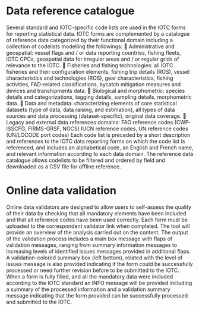 # Data reference catalogue 

Several standard and IOTC-specific code lists are used in the IOTC forms for reporting statistical data. IOTC forms are complemented by a catalogue of reference data categorized by their functional domain including a collection of codelists modelling the followings:
	Administrative and geospatial: vessel flags and / or data reporting countries, fishing fleets, IOTC CPCs, geospatial data for irregular areas and / or regular grids of relevance to the IOTC.
	Fisheries and fishing technologies: all IOTC fisheries and their configuration elements, fishing trip details (ROS), vessel characteristics and technologies (ROS), gear characteristics, fishing activities, FAD-related classifications, bycatch mitigation measures and devices and transhipments data.
	Biological and morphometric: species details and categorizations, tagging details, sampling details, morphometric data. 
	Data and metadata: characterizing elements of core statistical datasets (type of data, data raising, and estimation), all types of data sources and data processing (dataset-specific), original data coverage. 
	Legacy and external data references domains: FAO reference codes (CWP-ISSCFG, FIRMS-GRSF, NOCS) IUCN reference codes, UN reference codes (UN/LOCODE port codes)
Each code list is preceded by a short description and references to the IOTC data reporting forms on which the code list is referenced, and includes an alphabetical code, an English and French name, and relevant information according to each data domain. The reference data catalogue allows codelists to be filtered and ordered by field and downloaded as a CSV file for offline reference. 

# Online data validation
Online data validators are designed to allow users to self-assess the quality of their data by checking that all mandatory elements have been included and that all reference codes have been used correctly. Each form must be uploaded to the correspondent validator link when completed. The tool will provide an overview of the analysis carried out on the content.
The output of the validation process includes a main box message with flaps of validation messages, ranging from summary information messages to increasing levels of identified issues messages provided in additional flaps. A validation-colored summary box (left bottom), related with the level of issues message is also provided indicating if the form could be successfully processed or need further revision before to be submitted to the IOTC. 
When a form is fully filled, and all the mandatory data were included according to the IOTC standard an INFO message will be provided including a summary of the processed information and a validation summary message indicating that the form provided can be successfully processed and submitted to the IOTC.




